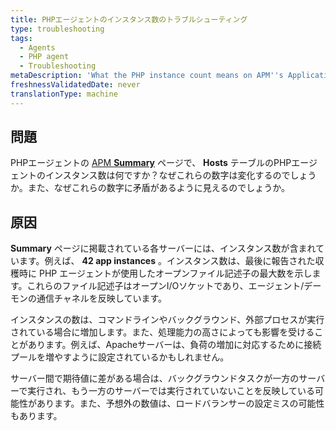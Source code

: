 ```yaml
---
title: PHPエージェントのインスタンス数のトラブルシューティング
type: troubleshooting
tags:
  - Agents
  - PHP agent
  - Troubleshooting
metaDescription: 'What the PHP instance count means on APM''s Applications Summary page, and why it may seem different than expected.'
freshnessValidatedDate: never
translationType: machine
---
```


## 問題

PHPエージェントの [APM **Summary**](/docs/apm/applications-menu/monitoring/apm-overview-dashboard) ページで、 **Hosts** テーブルのPHPエージェントのインスタンス数は何ですか？なぜこれらの数字は変化するのでしょうか。また、なぜこれらの数字に矛盾があるように見えるのでしょうか。

## 原因

**Summary** ページに掲載されている各サーバーには、インスタンス数が含まれています。例えば、 **42 app instances** 。インスタンス数は、最後に報告された収穫時に PHP エージェントが使用したオープンファイル記述子の最大数を示します。これらのファイル記述子はオープンI/Oソケットであり、エージェント/デーモンの通信チャネルを反映しています。

インスタンスの数は、コマンドラインやバックグラウンド、外部プロセスが実行されている場合に増加します。また、処理能力の高さによっても影響を受けることがあります。例えば、Apacheサーバーは、負荷の増加に対応するために接続プールを増やすように設定されているかもしれません。

サーバー間で期待値に差がある場合は、バックグラウンドタスクが一方のサーバーで実行され、もう一方のサーバーでは実行されていないことを反映している可能性があります。また、予想外の数値は、ロードバランサーの設定ミスの可能性もあります。